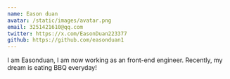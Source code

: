 ```yaml
---
name: Eason duan
avatar: /static/images/avatar.png
email: 3251421610@qq.com
twitter: https://x.com/EasonDuan223377
github: https://github.com/easonduan1
---
```


I am Easonduan, I am now working as an front-end engineer. Recently, my dream is eating BBQ everyday!